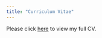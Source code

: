 ```yaml
---
title: "Curriculum Vitae"
---
```


Please click [here](https://drive.google.com/file/d/1nHKk3c2CdTae-0HAGgEm_FhsfRkCJpqU/view?usp=sharing) to view my full CV.
